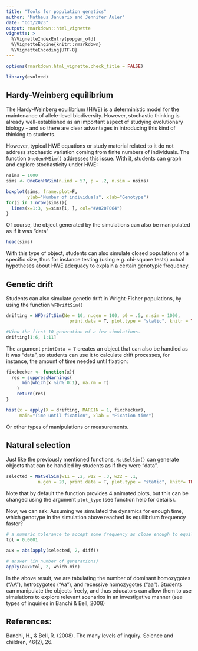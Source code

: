 ```yaml
---
title: "Tools for population genetics"
author: "Matheus Januario and Jennifer Auler"
date: "Oct/2023"
output: rmarkdown::html_vignette
vignette: >
  %\VignetteIndexEntry{popgen_old}
  %\VignetteEngine{knitr::rmarkdown}
  %\VignetteEncoding{UTF-8}
---
```


```r
options(rmarkdown.html_vignette.check_title = FALSE)
```


```r
library(evolved)
```

## Hardy-Weinberg equilibrium

The Hardy-Weinberg equilibrium (HWE) is a deterministic model for the maintenance of allele-level biodiversity. However, stochastic thinking is already well-established as an important aspect of studying evolutionary biology - and so there are clear advantages in introducing this kind of thinking to students.

However, typical HWE equations or study material related to it do not address stochastic variation coming from finite numbers of individuals. The function `OneGenHWSim()` addresses this issue. With it, students can graph and explore stochasticity under HWE:

```r
nsims = 1000
sims <- OneGenHWSim(n.ind = 57, p = .2, n.sim = nsims)

boxplot(sims, frame.plot=F,
        ylab="Number of individuals", xlab="Genotype")
for(i in 1:nrow(sims)){
  lines(x=1:3, y=sims[i, ], col="#A020F064")  
}
```

Of course, the object generated by the simulations can also be manipulated as if it was "data"

```r
head(sims)
```

With this type of object, students can also simulate closed populations of a specific size, thus for instance testing (using e.g. chi-square tests) actual hypotheses about HWE adequacy to explain a certain genotypic frequency.

## Genetic drift

Students can also simulate genetic drift in Wright-Fisher populations, by using the function `WFDriftSim()`

```r
drifting = WFDriftSim(Ne = 10, n.gen = 100, p0 = .5, n.sim = 1000, 
                        print.data = T, plot.type = "static", knitr = TRUE)

#View the first 10 generation of a few simulations.
drifting[1:6, 1:11]
```

The argument `printData = T` creates an object that can also be handled as it was "data", so students can use it to calculate drift processes, for instance, the amount of time needed until fixation:

```r
fixchecker <- function(x){
  res = suppressWarnings(
      min(which(x %in% 0:1), na.rm = T)
    )
    return(res)  
}

hist(x = apply(X = drifting, MARGIN = 1, fixchecker),
     main="Time until fixation", xlab = "Fixation time")
```

Or other types of manipulations or measurements.

## Natural selection

Just like the previously mentioned functions, `NatSelSim()` can generate objects that can be handled by students as if they were "data". 

```r
selected = NatSelSim(w11 = .2, w12 = .3, w22 = .1,
            n.gen = 20, print.data = T, plot.type = "static", knitr= TRUE)
```

Note that by default the function provides 4 animated plots, but this can be changed using the argument `plot_type` (see function help for details).

Now, we can ask: Assuming we simulated the dynamics for enough time, which genotype in the simulation above reached its equilibrium frequency faster?

```r
# a numeric tolerance to accept some frequency as close enough to equilibrium
tol = 0.0001 

aux = abs(apply(selected, 2, diff))

# answer (in number of generations)
apply(aux>tol, 2, which.min)
```

In the above result, we are tabulating the number of dominant homozygotes ("AA"), hetrozygotes ("Aa"), and recessive homozygotes ("aa"). Students can manipulate the objects freely, and thus educators can allow them to use simulations to explore relevant scenarios in an investigative manner (see types of inquiries in Banchi & Bell, 2008)

## References:

Banchi, H., & Bell, R. (2008). The many levels of inquiry. Science and children, 46(2), 26.
